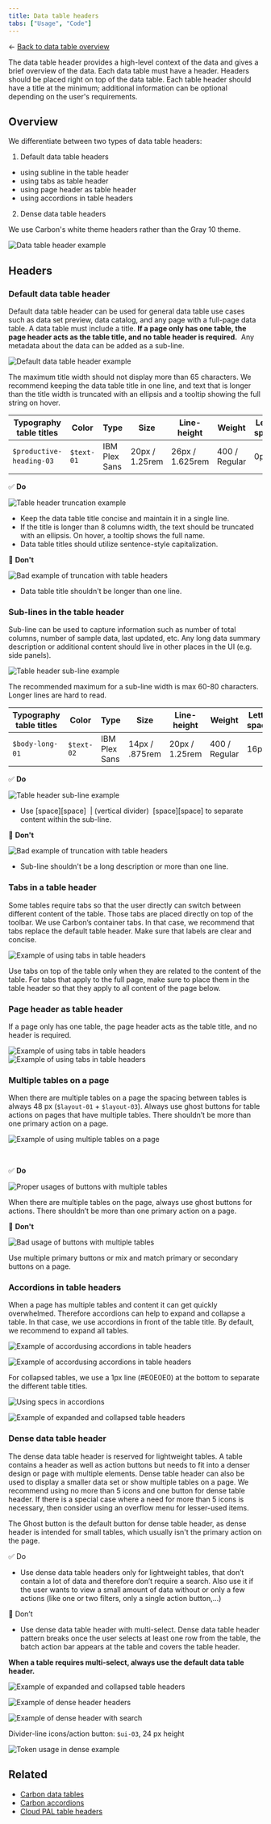 ```yaml
---
title: Data table headers
tabs: ["Usage", "Code"]
---
```


<- [Back to data table overview](https://pages.github.ibm.com/cdai-design/pal/components/data-table/overview) 

<PageDescription>

The data table header provides a high-level context of the data and gives a brief overview of the data. Each data table must have a header. Headers should be placed right on top of the data table. Each table header should have a title at the minimum; additional information can be optional depending on the user's requirements.

</PageDescription>

## Overview

We differentiate between two types of data table headers:

1. Default data table headers

- using subline in the table header
- using tabs as table header
- using page header as table header
- using accordions in table headers

2. Dense data table headers
   <br />

We use Carbon's white theme headers rather than the Gray 10 theme.

![Data table header example](../images/data_table_overview.png)

## Headers

### Default data table header

Default data table header can be used for general data table use cases such as data set preview, data catalog, and any page with a full-page data table. A data table must include a title. **If a page only has one table, the page header acts as the table title, and no table header is required.**  Any metadata about the data can be added as a sub-line.

![Default data table header example](../images/default_header.png)

The maximum title width should not display more than 65 characters. We recommend keeping the data table title in one line, and text that is longer than the title width is truncated with an ellipsis and a tooltip showing the full string on hover.

| Typography table titles   | Color      | Type          | Size           | Line-height     | Weight        | Letter-spacing |
| ------------------------- | ---------- | ------------- | -------------- | --------------- | ------------- | -------------- |
| `$productive-heading-03`  | `$text-01` | IBM Plex Sans | 20px / 1.25rem | 26px / 1.625rem | 400 / Regular | 0px            |

<Row>

<Column colMd={6} colLg={6}>

✅ **Do**

![Table header truncation example](../images/header_truncation.png)

- Keep the data table title concise and maintain it in a single line.
- If the title is longer than 8 columns width, the text should be truncated with an ellipsis. On hover, a tooltip shows the full name.
- Data table titles should utilize sentence-style capitalization.

</Column>

<Column colMd={6} colLg={6}>

🚫 **Don't**

![Bad example of truncation with table headers ](../images/dont_header_truncation.png)

- Data table title shouldn't be longer than one line.

</Column>

</Row>

### Sub-lines in the table header

Sub-line can be used to capture information such as number of total columns, number of sample data, last updated, etc. Any long data summary description or additional content should live in other places in the UI (e.g. side panels).

![Table header sub-line example](../images/header_sub_line.png)

The recommended maximum for a sub-line width is max 60-80 characters. Longer lines are hard to read.

| Typography table titles | Color      | Type          | Size           | Line-height    | Weight        | Letter-spacing |
| ----------------------- | ---------- | ------------- | -------------- | -------------- | ------------- | -------------- |
| `$body-long-01 `        | `$text-02` | IBM Plex Sans | 14px / .875rem | 20px / 1.25rem | 400 / Regular | 16px           |

<Row>

<Column colMd={6} colLg={6}>

✅ **Do**

![Table header sub-line example](../images/header_subline.png)

- Use [space][space]  | (vertical divider)  [space][space] to separate content within the sub-line.

</Column>

<Column colMd={6} colLg={6}>

🚫 **Don't**

![Bad example of truncation with table headers ](../images/subline_dont.png)

- Sub-line shouldn't be a long description or more than one line.

</Column>

</Row>

### Tabs in a table header

Some tables require tabs so that the user directly can switch between different content of the table. Those tabs are placed directly on top of the toolbar. We use Carbon’s container tabs. In that case, we recommend that tabs replace the default table header. Make sure that labels are clear and concise.

![Example of using tabs in table headers](../images/tabs_table.png)

Use tabs on top of the table only when they are related to the content of the table. For tabs that apply to the full page, make sure to place them in the table header so that they apply to all content of the page below.

### Page header as table header

If a page only has one table, the page header acts as the table title, and no header is required.

![Example of using tabs in table headers](../images/title_as_header.png) 
![Example of using tabs in table headers](../images/header_as_header.png)

### Multiple tables on a page

When there are multiple tables on a page the spacing between tables is always 48 px (`$layout-01` + `$layout-03`). Always use ghost buttons for table actions on pages that have multiple tables. There shouldn’t be more than one primary action on a page.

![Example of using multiple tables on a page](../images/multiple_tables_specs.png)

<br />

<Row>

<Column colMd={6} colLg={6}>

✅ **Do**

![Proper usages of buttons with multiple tables](../images/multiple_table_do.png)

When there are multiple tables on the page, always use ghost buttons for actions. There shouldn’t be more than one primary action on a page.

</Column>

<Column colMd={6} colLg={6}>

🚫 **Don't**

![Bad usage of buttons with multiple tables](../images/multiple_tables_dont.png)

Use multiple primary buttons or mix and match primary or secondary buttons on a page.

</Column>

</Row>

### Accordions in table headers 

When a page has multiple tables and content it can get quickly overwhelmed. Therefore accordions can help to expand and collapse a table. In that case, we use accordions in front of the table title. By default, we recommend to expand all tables.

![Example of accordusing accordions in table headers](../images/accordions.png)

<Title> Collapsed table headers </Title>

![Example of accordusing accordions in table headers](../images/collapsed_accordions.png)

For collapsed tables, we use a 1px line (#E0E0E0) at the bottom to separate the different table titles.

![Using specs in accordions](../images/accordions_specs.png)

<Title> Expanded and collapsed table headers </Title>

![Example of expanded and collapsed table headers](../images/expand_collapsed.png)

### Dense data table header 

The dense data table header is reserved for lightweight tables. A table contains a header as well as action buttons but needs to fit into a denser design or page with multiple elements. Dense table header can also be used to display a smaller data set or show multiple tables on a page. We recommend using no more than 5 icons and one button for dense table header. If there is a special case where a need for more than 5 icons is necessary, then consider using an overflow menu for lesser-used items.

The Ghost button is the default button for dense table header, as dense header is intended for small tables, which usually isn't the primary action on the page.

✅ Do

- Use dense data table headers only for lightweight tables, that don’t contain a lot of data and therefore don’t require a search. Also use it if the user wants to view a small amount of data without or only a few actions (like one or two filters, only a single action button,...)

🚫 Don’t

- Use dense data table header with multi-select. Dense data table header pattern breaks once the user selects at least one row from the table, the batch action bar appears at the table and covers the table header.

**When a table requires multi-select, always use the default data table header.**

![Example of expanded and collapsed table headers](../images/multi_select.png)

<Title> Variation - Dense header with persistent filter  </Title>

![Example of dense header headers](../images/dense_header.png)

<Title> Variation - Dense header with only search  </Title>

![Example of dense header with search](../images/dense_header_search.png)

<Title> Tokens </Title>

Divider-line icons/action button: `$ui-03`, 24 px height

![Token usage in dense example](../images/dense_header_specs.png)

## Related

- [Carbon data tables](https://www.carbondesignsystem.com/components/data-table/usage)
- [Carbon accordions](https://www.carbondesignsystem.com/components/accordion/usage)
- [Cloud PAL table headers](https://pages.github.ibm.com/ibmcloud/pal/components/data-table/usage/#table-header)
